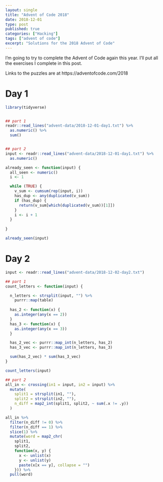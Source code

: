 ```yaml
---
layout: single
title: "Advent of Code 2018"
date: 2018-12-01
type: post
published: true
categories: ["Hacking"]
tags: ["advent of code"]
excerpt: "Solutions for the 2018 Advent of Code"
---
```


I'm going to try to complete the Advent of Code again this year. I'll put all the exercises I complete in this post.

Links to the puzzles are at https://adventofcode.com/2018


# Day 1

```r
library(tidyverse)


## part 1
readr::read_lines("advent-data/2018-12-01-day1.txt") %>%
  as.numeric() %>%
  sum()


## part 2
input <- readr::read_lines("advent-data/2018-12-01-day1.txt") %>%
  as.numeric()

already_seen <- function(input) {
  all_seen <- numeric()
  i <- 1

  while (TRUE) {
    v_sum <- cumsum(rep(input, i))
    has_dup <- any(duplicated(v_sum))
    if (has_dup) {
      return(v_sum[which(duplicated(v_sum))[1]])
    }
    i <- i + 1
  }
  
}

already_seen(input)
```

# Day 2

```r
input <- readr::read_lines("advent-data/2018-12-02-day2.txt") 

## part 1
count_letters <- function(input) {

  n_letters <- strsplit(input, "") %>%
    purrr::map(table)
  
  has_2 <- function(x) {
    as.integer(any(x == 2))
  }
  has_3 <- function(x) {
    as.integer(any(x == 3))
  }

  has_2_vec <- purrr::map_int(n_letters, has_2)
  has_3_vec <- purrr::map_int(n_letters, has_3)

  sum(has_2_vec) * sum(has_3_vec)
}

count_letters(input)

## part 2
all_in <- crossing(in1 = input, in2 = input) %>%
  mutate(
    split1 = strsplit(in1, ""),
    split2 = strsplit(in2, ""),     
    n_diff = map2_int(split1, split2, ~ sum(.x != .y))    
  )

all_in %>%
  filter(n_diff != 0) %>%  
  filter(n_diff == 1) %>%
  slice(1) %>%
  mutate(word = map2_chr(
    split1,
    split2,
    function(x, y) {
      x <- unlist(x)
      y <- unlist(y)
      paste(x[x == y], collapse = "")
    })) %>%
  pull(word)
```
